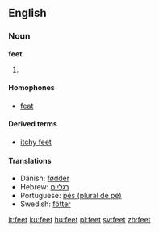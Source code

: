 ==English==

{{rank|2|open|therefore|327|feet|lay|along|four}}

===Noun===
'''feet'''
# {{plural of|foot}}

====Homophones====
*[[feat]]

====Derived terms====
*[[itchy feet]]

====Translations====
{{top}}
*Danish: [[fødder]] {{c}}
*Hebrew: [[רגליים]] {{p}} {{f}}
*Portuguese: [[pés (plural de pé)]] {{c}}
*Swedish: [[fötter]]
{{bottom}}

[[it:feet]]
[[ku:feet]]
[[hu:feet]]
[[pl:feet]]
[[sv:feet]]
[[zh:feet]]